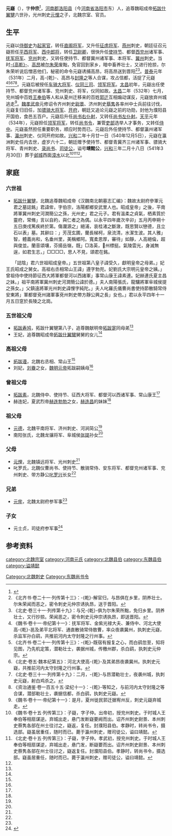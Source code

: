 '''元嶷'''（{{bd|479年||540年| 12月5日|catIdx=y}}），字'''仲宗'''<ref name=autogenerated1>{{Citation| last=退| first=之| author-link=退之| year=2016年| title=《元嶷墓志铭》| periodical=《书法》| volume=| issue=2016年04期| pages=44-51| url=http://www.cnki.com.cn/Article/CJFDTOTAL-SHUF201604008.htm| doi=| oclc=| accessdate=2016-06-06| archive-date=2019-08-07| archive-url=https://web.archive.org/web/20190807091020/http://www.cnki.com.cn/Article/CJFDTOTAL-SHUF201604008.htm| dead-url=no}}</ref>，[[河南郡|河南郡]][[洛阳县|洛阳县]]（今[[河南省|河南省]][[洛阳市|洛阳市]]东）人，追尊魏昭成帝[[拓跋什翼犍|拓跋什翼犍]]六世孙，光州刺史[[元悝|元悝]]之子，北魏宗室、官员。

==生平==
元嶷以[[侍御史|侍御史]]为[[起家官|起家官]]，转任[[直阁将军|直阁将军]]，又升任[[征虏将军|征虏将军]]、[[燕州_(北魏)|燕州]]刺史，朝廷征召元嶷担任[[平西将军|平西将军]]、[[西中郎将|西中郎将]]，转任[[卫尉卿|卫尉卿]]，很快升任[[使持节|使持节]]、都督[[西兖州|西兖州]]诸军事、[[抚军将军|抚军将军]]、[[兖州_(古代)|兖州]]刺史，又转任使持节、都督冀州诸军事、本将军、[[冀州_(河北)|冀州]]刺史。当时[[高乾|-{高乾}-]]、[[高昂|高昂]]被[[尔朱荣|尔朱荣]]废黜，免官回到家乡，暗中畜养壮士，又进行抢掠，尔朱荣听说后憎恶他们，秘密的命令元嶷诱捕高昂，将高昂送到晋阳<ref>《北齐书·卷二十一·列传第十三》：-{乾}-解官归，与昂俱在乡里，阴养壮士。尔朱荣闻而恶之，密令刺史元仲宗诱执昂，送于晋阳。</ref><ref>《北史·卷三十一·列传第十九》：与兄-{乾}-俱为尔朱荣所黜，免归乡里。阴养壮士，又行抄掠。荣闻恶之，密令刺史元仲宗诱执昂，即送晋阳。</ref>。[[普泰|普泰]]元年（531年）二月，高-{乾}-、高昂与[[封隆之|封隆之]]等人合谋，攻占信都，活捉了元嶷<ref>《魏书·卷十一·帝纪第十一》：抚军将军、金紫光禄大夫、兼侍中、河北大使高-{乾}-邕及弟平北将军、通直散骑常侍敖曹，率众夜袭冀州，执刺史元嶷，杀监军孙白鹞，共推前河内太守封隆之行州事。</ref><ref>《北齐书·卷二十一·列传第十三》：-{乾}-既宿有报复之心，而白鹞忽至，知将见图，乃先机定策，潜勒壮士，袭据州城，传檄州郡，杀白鹞，执刺史元仲宗。</ref><ref>《北史·卷五·魏本纪第五》：河北大使高-{乾}-及其弟昂夜袭冀州。执刺史元嶷，共推前河内太守封隆之行州事。</ref><ref>《北史·卷三十一·列传第十九》：二月，-{乾}-与昂潜勒壮士，夜袭州城，执刺史元嶷，射白鸡杀之。</ref><ref>《资治通鉴·卷一百五十五·梁纪十一》：-{乾}-等知之，与前河内太守封隆之等合谋，潜部勒壮士，袭据信都，杀白鹞，执刺史元嶷。</ref>。元嶷后被授任[[车骑大将军|车骑大将军]]、[[仪同三司|仪同三司]]、[[领军将军|领军将军]]。[[太昌|太昌]]初年，元嶷出任使持节、都督兖州诸军事、兖州刺史、将军，仪同如故。[[太昌|太昌]]二年（532年）七月，兖州城中百姓[[王奉伯|王奉伯]]等人和从夏州迁移来的百姓[[郭迁|郭迁]]互相煽动谋反，元嶷放弃州城逃走<ref>《魏书·卷十一·帝纪第十一》：是月，夏州徙民郭迁据宥州反，刺史元嶷弃城走。</ref>。[[魏孝武帝|魏孝武帝]]元修诏令齐州刺史[[尉景|尉景]]、济州刺史[[蔡隽|蔡隽]]各率州中士兵前往讨伐，元嶷复归旧任，加[[骠骑大将军|骠骑大将军]]、[[开府|开府]]，朝廷又追论元嶷之前的功勋，封他为濮阳县开国伯，食邑五百户。元嶷后升任[[尚书右仆射|尚书右仆射]]，又转任[[尚书左仆射|尚书左仆射]]。[[天平_(东魏)|天平]]元年（534年），元嶷担任[[领军将军|领军将军]]，转任[[尚书令|尚书令]]，兼管[[吏部|吏部]]选举人才事务，又转任[[侍中|侍中]]。元嶷虽然担任重要职务，顺应时势而已。元嶷后外任使持节、都督瀛州诸军事、[[瀛州|瀛州]]刺史、仪同开府如故。[[兴和_(年号)|兴和]]二年十月廿一日（540年12月5日），元嶷在瀛洲刺史任内去世，虚岁六十二，朝廷赠予使持节、都督青冀齐三州诸军事、骠骑大将军、青州刺史、[[录尚书|录尚书]]、[[司徒公|司徒公]]，谥号'''靖懿公'''，[[兴和_(年号)|兴和]]三年二月十八日（541年3月30日）葬于[[邺城|邺城]]西面[[漳水|漳水]]以北<ref>《魏书·卷十五·列传第三》：子嶷，字子仲。出帝初，授兖州刺史。于时城人王奉伯等相扇谋逆。弃城出走，悬门发断嶷要阙而出。诏齐州刺史尉景、本州刺史蔡隽各部在州士往讨之，嶷返，复任。封濮阳县伯。孝静时，转尚书令，摄选部。嶷虽居重任，随时而已。薨于瀛州刺史，赠司徒公，谥曰靖懿。</ref><ref>《北史·卷十五·列传第三》：子嶷，字子仲。孝武初，授兖州刺史。于时城人王奉伯等相扇谋逆，弃城出走，悬门发，断嶷要而出。诏齐州刺史尉景、本州刺史蔡隽各部在州士往讨之，嶷返复任。封濮阳县伯。孝静时，转尚书令，摄选部。嶷虽居重任，随时而已。薨于瀛州刺史，赠司徒公，谥曰靖懿。</ref><ref name=autogenerated1 />。

==家庭==
===六世祖===
*[[拓跋什翼犍|拓跋什翼犍]]，北魏追尊魏昭成帝<ref name=autogenerated2>《汉魏南北朝墓志汇编》：魏故太尉府參軍元君之墓誌銘」君諱侔，字伯宗，洛陽都鄉安武里人也。昭成皇帝」之後，平南將軍冀州刺史河澗簡公之孫，光州史」君之元子。君有溫柔之貞氣，栖素質於靈府，常脩」言以自約，與仁者之為偶。以永平四年歲次辛卯」五月丙申朔十五日庚戌篤疾終於第。傷瀾源之」絕浦，哀桂渚之斷漵，既思賢以戀德，且立石以表」墓。其辭曰：」芳茂玄圃，蘭長梯柯，泉流清{{PUA|}}，水潔生波。其人雅」智，體義尚和，名垂州里，美稱鄉阿。寬柔恩厚，審待」如靜，人高絕倫，超與俊並。蘭音頌壤，芬揚岳嶺，既」□洛英，𣲫州標挺。氣陵雲光，身滅無逞，如君生志，」□□□□，思人不見，頌君在銘。

　　「誌陰」君六世祖昭成皇帝。」五世祖第八皇子諱受久，獻明皇帝之母弟。」妃王氏昭成之舅女。高祖右丞相常山王諱」遵字勃兜。妃劉氏大宗明元皇帝之姨。」曾祖侍中使持節征西大將軍都督河以西諸軍」事常山康王諱素連。妃赫連氏夏主昌之妹。」祖平南將軍冀州刺史河澗簡公諱於德。」夫人南陽張氏，龍驤將軍阜城侯提之孫女。」父鎮遠將軍光州刺史諱悝字純陀。」夫人叱羅氏儀曹尚書使持節散騎常侍安東將」軍都督兗州諸軍事兗州刺史帶方靜公興之長」女也。」君以永平四年十一月五日窆於長陵之北崗。</ref>

===五世祖父母===
*[[拓跋寿鸠|拓跋寿鸠]]，拓跋什翼犍第八子，追尊魏献明帝[[拓跋寔|拓跋寔]]同母弟<ref name=autogenerated2 />
*王妃，追尊魏昭成帝[[拓跋什翼犍|拓跋什翼犍]]舅舅的女儿<ref name=autogenerated2 />

===高祖父母===
*[[拓跋遵|拓跋遵]]，北魏右丞相、常山王<ref name=autogenerated2 />
*刘妃，[[刘眷|刘眷]]之女，[[魏明元帝|魏明元帝]]拓跋嗣姨母<ref name=autogenerated2 />

===曾祖父母===
*[[拓跋素|拓跋素]]，北魏侍中、使持节、征西大将军、都督河以西诸军事、常山康王<ref name=autogenerated2 />
*赫连妃，夏武烈帝[[赫连勃勃|赫连勃勃]]之女，[[赫连昌|赫连昌]]的妹妹<ref name=autogenerated2 />

===祖父母===
*[[元德_(北魏)|元德]]，北魏平南将军、济州刺史、河涧简公<ref name=autogenerated2 />
*南阳张氏，北魏龙骧将军、阜城侯[[张提|张提]]孙女<ref name=autogenerated2 />

===父母===
*[[元悝|元悝]]，北魏镇远将军、光州刺史<ref name=autogenerated2 />
*叱罗氏，北魏仪曹尚书、使持节、散骑常侍、安东将军、都督兖州诸军事、兖州刺史、带方静公[[叱罗兴|叱罗兴]]长女<ref name=autogenerated2 />

===兄弟===
*[[元侔|元侔]]，北魏太尉府参军事<ref name=autogenerated2 />

===子女===
*元士贞，司徒府参军事<ref>{{Cite book|author=大同北朝艺术研究院|title=《北朝艺术研究院藏品图录》|location=北京|publisher=文物出版社|date=2016年5月|pages=182-183|isbn=978-7-5010-4630-0|accessdate=2016-11-12|language=zh-hans}}</ref>

==参考资料==
{{reflist}}

[[category:北魏宗室|category:北魏宗室]]
[[category:河南元氏|category:河南元氏]]
[[category:北魏县伯|category:北魏县伯]]
[[category:东魏县伯|category:东魏县伯]]
[[category:谥靖懿|category:谥靖懿]]
[[Category:北魏刺史|Category:北魏刺史]]
[[Category:东魏尚书令|Category:东魏尚书令]]